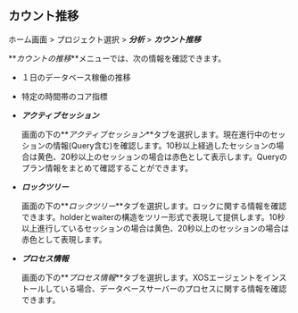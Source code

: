 ## カウント推移

ホーム画面 > プロジェクト選択 > **_分析_** > **_カウント推移_**

<ImgLang img="analysis-count.png" desc="カウント推移" />

**_カウントの推移_**メニューでは、次の情報を確認できます。

- １日のデータベース稼働の推移

- 特定の時間帯のコア指標

- **_アクティブセッション_**

  画面の下の**_アクティブセッション_**タブを選択します。現在進行中のセッションの情報(Query含む)を確認します。10秒以上経過したセッションの場合は<span class='slow'>黄色</span>、20秒以上のセッションの場合は<span class='vslow'>赤色</span>として表示します。Queryのプラン情報をまとめて確認することができます。

- **_ロックツリー_**

  画面の下の**_ロックツリー_**タブを選択します。ロックに関する情報を確認できます。holderとwaiterの構造をツリー形式で表現して提供します。10秒以上進行しているセッションの場合は<span class='slow'>黄色</span>、20秒以上のセッションの場合は<span class='vslow'>赤色</span>として表現します。

- **_プロセス情報_**

  画面の下の**_プロセス情報_**タブを選択します。XOSエージェントをインストールしている場合、データベースサーバーのプロセスに関する情報を確認できます。
